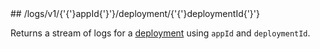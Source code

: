 
<MethodPill method="get" />
## /logs/v1/{'{'}appId{'}'}/deployment/{'{'}deploymentId{'}'}

Returns a stream of logs for a [deployment](https://hathora.dev/docs/concepts/hathora-entities#deployment) using `appId` and `deploymentId`.
